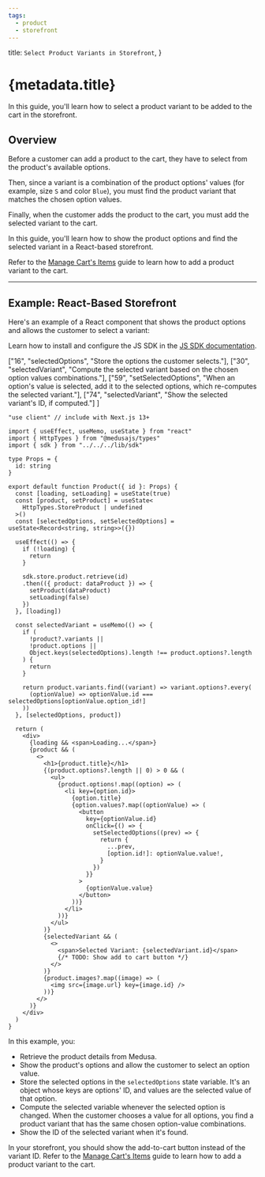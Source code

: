 ```yaml
---
tags:
  - product
  - storefront
---
```



  title: `Select Product Variants in Storefront`,
}

# {metadata.title}

In this guide, you'll learn how to select a product variant to be added to the cart in the storefront.

## Overview

Before a customer can add a product to the cart, they have to select from the product's available options.

Then, since a variant is a combination of the product options' values (for example, size `S` and color `Blue`), you must find the product variant that matches the chosen option values.

Finally, when the customer adds the product to the cart, you must add the selected variant to the cart.

In this guide, you'll learn how to show the product options and find the selected variant in a React-based storefront.

<Note>

Refer to the [Manage Cart's Items](../../cart/manage-items/page.mdx) guide to learn how to add a product variant to the cart.

</Note>

---

## Example: React-Based Storefront

Here's an example of a React component that shows the product options and allows the customer to select a variant:

<Note title="Tip">

Learn how to install and configure the JS SDK in the [JS SDK documentation](../../../js-sdk/page.mdx).

</Note>

  ["16", "selectedOptions", "Store the options the customer selects."],
  ["30", "selectedVariant", "Compute the selected variant based on the chosen option values combinations."],
  ["59", "setSelectedOptions", "When an option's value is selected, add it to the selected options, which re-computes the selected variant."],
  ["74", "selectedVariant", "Show the selected variant's ID, if computed."]
]

```tsx highlights={highlights}
"use client" // include with Next.js 13+

import { useEffect, useMemo, useState } from "react"
import { HttpTypes } from "@medusajs/types"
import { sdk } from "../../../lib/sdk"

type Props = {
  id: string
}

export default function Product({ id }: Props) {
  const [loading, setLoading] = useState(true)
  const [product, setProduct] = useState<
    HttpTypes.StoreProduct | undefined
  >()
  const [selectedOptions, setSelectedOptions] = useState<Record<string, string>>({})

  useEffect(() => {
    if (!loading) {
      return 
    }

    sdk.store.product.retrieve(id)
    .then(({ product: dataProduct }) => {
      setProduct(dataProduct)
      setLoading(false)
    })
  }, [loading])

  const selectedVariant = useMemo(() => {
    if (
      !product?.variants ||
      !product.options || 
      Object.keys(selectedOptions).length !== product.options?.length
    ) {
      return
    }

    return product.variants.find((variant) => variant.options?.every(
      (optionValue) => optionValue.id === selectedOptions[optionValue.option_id!]
    ))
  }, [selectedOptions, product])

  return (
    <div>
      {loading && <span>Loading...</span>}
      {product && (
        <>
          <h1>{product.title}</h1>
          {(product.options?.length || 0) > 0 && (
            <ul>
              {product.options!.map((option) => (
                <li key={option.id}>
                  {option.title}
                  {option.values?.map((optionValue) => (
                    <button 
                      key={optionValue.id}
                      onClick={() => {
                        setSelectedOptions((prev) => {
                          return {
                            ...prev,
                            [option.id!]: optionValue.value!,
                          }
                        })
                      }}
                    >
                      {optionValue.value}
                    </button>
                  ))}
                </li>
              ))}
            </ul>
          )}
          {selectedVariant && (
            <>
              <span>Selected Variant: {selectedVariant.id}</span>
              {/* TODO: Show add to cart button */}
            </>
          )}
          {product.images?.map((image) => (
            <img src={image.url} key={image.id} />
          ))}
        </>
      )}
    </div>
  )
}
```

In this example, you:

- Retrieve the product details from Medusa.
- Show the product's options and allow the customer to select an option value.
- Store the selected options in the `selectedOptions` state variable. It's an object whose keys are options' ID, and values are the selected value of that option.
- Compute the selected variable whenever the selected option is changed. When the customer chooses a value for all options, you find a product variant that has the same chosen option-value combinations.
- Show the ID of the selected variant when it's found.

In your storefront, you should show the add-to-cart button instead of the variant ID. Refer to the [Manage Cart's Items](../../cart/manage-items/page.mdx) guide to learn how to add a product variant to the cart.

